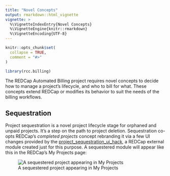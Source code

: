```yaml
---
title: "Novel Concepts"
output: rmarkdown::html_vignette
vignette: >
  %\VignetteIndexEntry{Novel Concepts}
  %\VignetteEngine{knitr::rmarkdown}
  %\VignetteEncoding{UTF-8}
---
```


```r
knitr::opts_chunk$set(
  collapse = TRUE,
  comment = "#>"
)
```

```r
library(rcc.billing)
```

The REDCap Automated Billing project requires novel concepts to decide how to manage a project's lifecycle, and who to bill for what. These concepts extend REDCap or modifies its behavior to suit the needs of the billing workflows. 

## Sequestration

Project sequestration is a novel project lifecycle stage for orphaned and unpaid projects. It's a step on the path to project deletion.
Sequestration co-opts REDCap's *completed projects* concept rebranding it via a few UI changes provided by the [project_sequestration_ui_hack](https://github.com/ctsit/project_sequestration_ui_hack), a REDCap external module created just for this purpose. A sequestered module will appear like this in the REDCap's My Projects page:

![A sequestered project appearing in My Projects](images/sequestered_project_in_my_projects.png)

